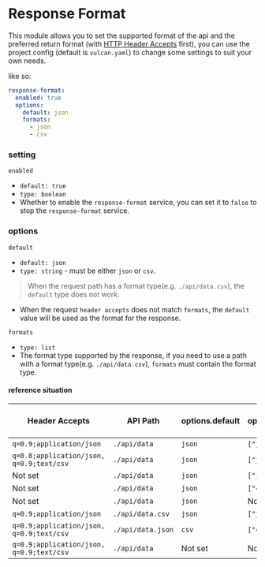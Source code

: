 # Response Format

This module allows you to set the supported format of the api and the preferred return format (with [HTTP Header Accepts](https://developer.mozilla.org/en-US/docs/Web/HTTP/Headers/Accept) first), you can use the project config (default is `vulcan.yaml`) to change some settings to suit your own needs.

like so:

```yaml
response-format:
  enabled: true
  options:
    default: json
    formats:
      - json
      - csv
```

### setting

`enabled`

- `default: true`
- `type: boolean`
- Whether to enable the `response-format` service, you can set it to `false` to stop the `response-format` service.

### options

`default`

- `default: json`
- `type: string` - must be either `json` or `csv`.

> When the request path has a format type(e.g. `./api/data.csv`),
> the `default` type does not work.

- When the request `header accepts` does not match `formats`, the `default` value will be used as the format for the response.

`formats`

- `type: list`
- The format type supported by the response, if you need to use a path with a format type(e.g. `./api/data.csv`), `formats` must contain the format type.

#### reference situation

| Header Accepts                           | API Path          | options.default | options.formats  | response format type |
| ---------------------------------------- | ----------------- | --------------- | ---------------- | -------------------- |
| `q=0.9;application/json`                 | `./api/data`      | `json`          | `["json","csv"]` | json                 |
| `q=0.8;application/json, q=0.9;text/csv` | `./api/data`      | `json`          | `["json","csv"]` | csv                  |
| Not set                                  | `./api/data`      | `json`          | `["json","csv"]` | json                 |
| Not set                                  | `./api/data`      | `json`          | `["csv","json"]` | csv                  |
| Not set                                  | `./api/data`      | `json`          | Not set          | json                 |
| `q=0.9;application/json`                 | `./api/data.csv`  | `json`          | `["json","csv"]` | csv                  |
| `q=0.9;application/json, q=0.9;text/csv` | `./api/data.json` | `csv`           | `["csv"]`        | Error                |
| `q=0.9;application/json, q=0.9;text/csv` | `./api/data`      | Not set         | Not set          | json                 |

